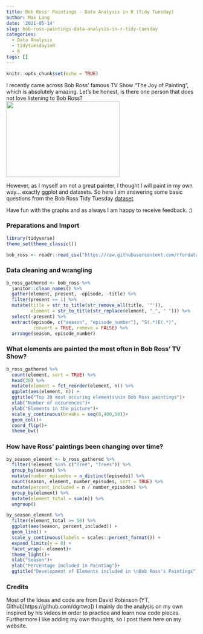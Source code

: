 ```yaml
---
title: Bob Ross' Paintings - Data Analysis in R (Tidy Tuesday)
author: Max Lang
date: '2021-05-14'
slug: bob-ross-paintings-data-analysis-in-r-tidy-tuesday
categories:
  - Data Analysis
  - tidytuesdayinR
  - R
tags: []
---
```


```r
knitr::opts_chunk$set(echo = TRUE)
```
I recently came across Bob Ross' famous TV Show "The Joy of Painting", which is absolutely amazing. Let's be honest, is there one person that does not love listening to Bob Ross? 
![](images/bobrosspainting.jpg){width=300px height=200px}


However, as I myself am not a great painter, I thought I will paint in my own way... exactly ggplot and datasets. So here I am answering some basic questions from the Bob Ross Tidy Tuesday [dataset](https://github.com/rfordatascience/tidytuesday/tree/master/data/2019/2019-08-06).

Have fun with the graphs and as always I am happy to receive feedback. :)

### Preparations and Import
```r
library(tidyverse)
theme_set(theme_classic())

bob_ross <- readr::read_csv("https://raw.githubusercontent.com/rfordatascience/tidytuesday/master/data/2019/2019-08-06/bob-ross.csv")
```

### Data cleaning and wrangling
```r
b_ross_gathered <- bob_ross %>%
  janitor::clean_names() %>%
  gather(element, present, -episode, -title) %>%
  filter(present == 1) %>%
  mutate(title = str_to_title(str_remove_all(title, '"')),
         element = str_to_title(str_replace(element, "_", " "))) %>%
  select(-present) %>%
  extract(episode, c("season", "episode_number"), "S(.*)E(.*)", 
          convert = TRUE, remove = FALSE) %>%
  arrange(season, episode_number)
```

### What elements are painted the most often in Bob Ross' TV Show?
```r
b_ross_gathered %>%
  count(element, sort = TRUE) %>%
  head(20) %>%
  mutate(element = fct_reorder(element, n)) %>%
  ggplot(aes(element, n)) +
  ggtitle("Top 20 most occuring elements\nin Bob Ross paintings")+
  xlab("Number of occurences")+
  ylab("Elements in the picture")+
  scale_y_continuous(breaks = seq(0,400,50))+
  geom_col()+
  coord_flip()+
  theme_bw()
```

### How have Ross' paintings been changing over time?

```r
by_season_element <- b_ross_gathered %>%
  filter(!element %in% c("Tree", "Trees")) %>%
  group_by(season) %>%
  mutate(number_episodes = n_distinct(episode)) %>%
  count(season, element, number_episodes, sort = TRUE) %>%
  mutate(percent_included = n / number_episodes) %>%
  group_by(element) %>%
  mutate(element_total = sum(n)) %>%
  ungroup()

by_season_element %>%
  filter(element_total >= 50) %>%
  ggplot(aes(season, percent_included)) +
  geom_line() +
  scale_y_continuous(labels = scales::percent_format()) +
  expand_limits(y = 0) +
  facet_wrap(~ element)+
  theme_light()+
  xlab("Season")+
  ylab("Percentage included in Painting")+
  ggtitle("Development of Elements included in \nBob Ross's Paintings")
```

### Credits
Most of the Ideas and code are from David Robinson (YT, Github[https://github.com/dgrtwo]) I mainly do the analysis on my own inspired by his videos in order to practice and learn new code pieces. Furthermore I like adding my own thoughts, so I post them here on my website.

